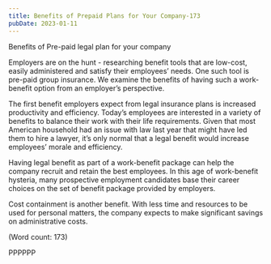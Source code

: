 ```yaml
---
title: Benefits of Prepaid Plans for Your Company-173
pubDate: 2023-01-11
---
```


Benefits of Pre-paid legal plan for your company

Employers are on the hunt - researching benefit tools that are low-cost, 
easily administered and satisfy their employees’ needs.  One such tool is 
pre-paid group insurance. We examine the benefits of having such a 
work-benefit option from an employer’s perspective.
 
The first benefit employers expect from legal insurance plans is increased 
productivity and efficiency. Today’s employees are interested in a variety 
of benefits to balance their work with their life requirements. Given that 
most American household had an issue with law last year that might have led 
them to hire a lawyer, it’s only normal that a legal benefit would increase 
employees’ morale and efficiency.

Having legal benefit as part of a work-benefit package can help the company 
recruit and retain the best employees. In this age of work-benefit 
hysteria, many prospective employment candidates base their career choices 
on the set of benefit package provided by employers. 

Cost containment is another benefit. With less time and resources to be 
used for personal matters, the company expects to make significant savings 
on administrative costs. 

(Word count: 173)

PPPPPP